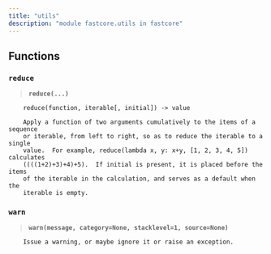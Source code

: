 ```yaml
---
title: "utils"
description: "module fastcore.utils in fastcore"
---
```


## Functions

    
### `reduce`
    


```{=html}
<blockquote><strong><code>reduce(...)</code></strong></blockquote>
```


    
        reduce(function, iterable[, initial]) -> value
        
        Apply a function of two arguments cumulatively to the items of a sequence
        or iterable, from left to right, so as to reduce the iterable to a single
        value.  For example, reduce(lambda x, y: x+y, [1, 2, 3, 4, 5]) calculates
        ((((1+2)+3)+4)+5).  If initial is present, it is placed before the items
        of the iterable in the calculation, and serves as a default when the
        iterable is empty.
    
### `warn`
    


```{=html}
<blockquote><strong><code>warn(message, category=None, stacklevel=1, source=None)</code></strong></blockquote>
```


    
        Issue a warning, or maybe ignore it or raise an exception.


